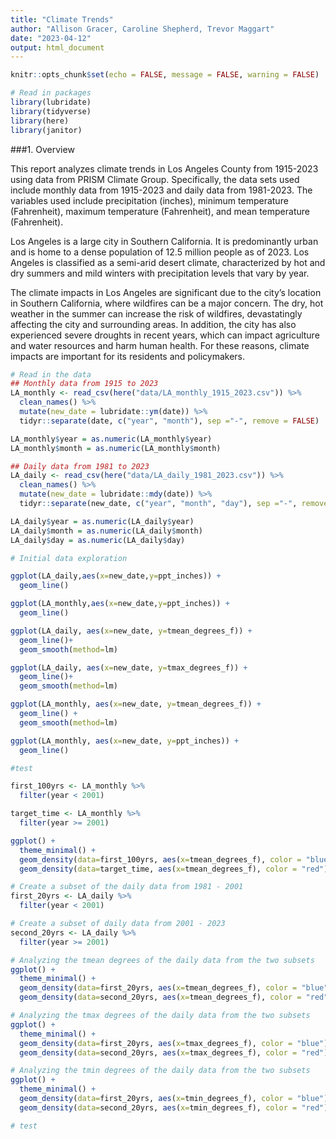 ```yaml
---
title: "Climate Trends"
author: "Allison Gracer, Caroline Shepherd, Trevor Maggart"
date: "2023-04-12"
output: html_document
---
```

```r
knitr::opts_chunk$set(echo = FALSE, message = FALSE, warning = FALSE)
```

```r
# Read in packages
library(lubridate)
library(tidyverse)
library(here)
library(janitor)
```


###1. Overview

This report analyzes climate trends in Los Angeles County from 1915-2023 using data from PRISM Climate Group. Specifically, the data sets used include monthly data from 1915-2023 and daily data from 1981-2023. The variables used include precipitation (inches), minimum temperature (Fahrenheit), maximum temperature (Fahrenheit), and mean temperature (Fahrenheit). 

Los Angeles is a large city in Southern California. It is predominantly urban and is home to a dense population of 12.5 million people as of 2023. Los Angeles is classified as a semi-arid desert climate, characterized by hot and dry summers and mild winters with precipitation levels that vary by year. 

The climate impacts in Los Angeles are significant due to the city's location in Southern California, where wildfires can be a major concern. The dry, hot weather in the summer can increase the risk of wildfires, devastatingly affecting the city and surrounding areas. In addition, the city has also experienced severe droughts in recent years, which can impact agriculture and water resources and harm human health. For these reasons, climate impacts are important for its residents and policymakers.   


```r
# Read in the data
## Monthly data from 1915 to 2023
LA_monthly <- read_csv(here("data/LA_monthly_1915_2023.csv")) %>% 
  clean_names() %>% 
  mutate(new_date = lubridate::ym(date)) %>%
  tidyr::separate(date, c("year", "month"), sep ="-", remove = FALSE)

LA_monthly$year = as.numeric(LA_monthly$year)
LA_monthly$month = as.numeric(LA_monthly$month)

## Daily data from 1981 to 2023
LA_daily <- read_csv(here("data/LA_daily_1981_2023.csv")) %>%
  clean_names() %>% 
  mutate(new_date = lubridate::mdy(date)) %>% 
  tidyr::separate(new_date, c("year", "month", "day"), sep ="-", remove = FALSE)

LA_daily$year = as.numeric(LA_daily$year)
LA_daily$month = as.numeric(LA_daily$month)
LA_daily$day = as.numeric(LA_daily$day)
```

```r
# Initial data exploration

ggplot(LA_daily,aes(x=new_date,y=ppt_inches)) +
  geom_line()

ggplot(LA_monthly,aes(x=new_date,y=ppt_inches)) +
  geom_line()

ggplot(LA_daily, aes(x=new_date, y=tmean_degrees_f)) +
  geom_line()+
  geom_smooth(method=lm)

ggplot(LA_daily, aes(x=new_date, y=tmax_degrees_f)) +
  geom_line()+
  geom_smooth(method=lm)

ggplot(LA_monthly, aes(x=new_date, y=tmean_degrees_f)) +
  geom_line() +
  geom_smooth(method=lm)

ggplot(LA_monthly, aes(x=new_date, y=ppt_inches)) +
  geom_line()

#test
```

```r
first_100yrs <- LA_monthly %>% 
  filter(year < 2001)

target_time <- LA_monthly %>% 
  filter(year >= 2001)

ggplot() +
  theme_minimal() +
  geom_density(data=first_100yrs, aes(x=tmean_degrees_f), color = "blue") +
  geom_density(data=target_time, aes(x=tmean_degrees_f), color = "red")
```


```r
# Create a subset of the daily data from 1981 - 2001
first_20yrs <- LA_daily %>% 
  filter(year < 2001)

# Create a subset of daily data from 2001 - 2023
second_20yrs <- LA_daily %>% 
  filter(year >= 2001)

# Analyzing the tmean degrees of the daily data from the two subsets
ggplot() +
  theme_minimal() +
  geom_density(data=first_20yrs, aes(x=tmean_degrees_f), color = "blue") +
  geom_density(data=second_20yrs, aes(x=tmean_degrees_f), color = "red")

# Analyzing the tmax degrees of the daily data from the two subsets
ggplot() +
  theme_minimal() +
  geom_density(data=first_20yrs, aes(x=tmax_degrees_f), color = "blue") +
  geom_density(data=second_20yrs, aes(x=tmax_degrees_f), color = "red")

# Analyzing the tmin degrees of the daily data from the two subsets
ggplot() +
  theme_minimal() +
  geom_density(data=first_20yrs, aes(x=tmin_degrees_f), color = "blue") +
  geom_density(data=second_20yrs, aes(x=tmin_degrees_f), color = "red")

# test
```



